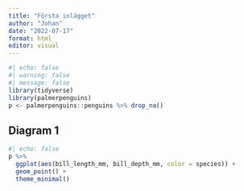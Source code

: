 ```yaml
---
title: "Första inlägget"
author: "Johan"
date: "2022-07-17"
format: html
editor: visual
---
```


```r
#| echo: false
#| warning: false
#| message: false
library(tidyverse)
library(palmerpenguins)
p <- palmerpenguins::penguins %>% drop_na()
```

## Diagram 1

```r
#| echo: false
p %>% 
  ggplot(aes(bill_length_mm, bill_depth_mm, color = species)) +
  geom_point() +
  theme_minimal()
```
